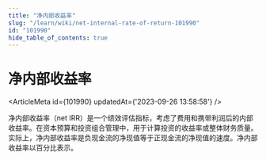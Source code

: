 ```yaml
---
title: "净内部收益率"
slug: "/learn/wiki/net-internal-rate-of-return-101990"
id: "101990"
hide_table_of_contents: true
---
```



# 净内部收益率

<ArticleMeta id={101990} updatedAt={'2023-09-26 13:58:58'} />
<div className='border-solid border-b border-t-0 my-4 border-[var(--ifm-color-gray-300)]' />

净内部收益率（net IRR）是一个绩效评估指标，考虑了费用和携带利润后的内部收益率。在资本预算和投资组合管理中，用于计算投资的收益率或整体财务质量。实际上，净内部收益率是负现金流的净现值等于正现金流的净现值的速度。净内部收益率以百分比表示。
